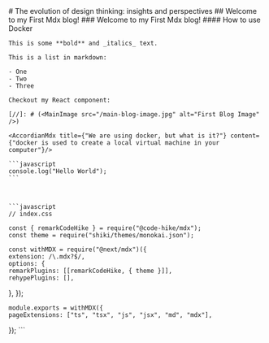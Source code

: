 
<Container>
    # The evolution of design thinking: insights and perspectives
    ## Welcome to my First Mdx blog!
    ### Welcome to my First Mdx blog!
    #### How to use Docker

    This is some **bold** and _italics_ text.

    This is a list in markdown:

    - One
    - Two
    - Three

    Checkout my React component:

    [//]: # (<MainImage src="/main-blog-image.jpg" alt="First Blog Image" />)

    <AccordianMdx title={"We are using docker, but what is it?"} content={"docker is used to create a local virtual machine in your computer"}/>

    ```javascript
    console.log("Hello World");
    ```



    ```javascript
    // index.css

    const { remarkCodeHike } = require("@code-hike/mdx");
    const theme = require("shiki/themes/monokai.json");

    const withMDX = require("@next/mdx")({
    extension: /\.mdx?$/,
    options: {
    remarkPlugins: [[remarkCodeHike, { theme }]],
    rehypePlugins: [],
},
});

    module.exports = withMDX({
    pageExtensions: ["ts", "tsx", "js", "jsx", "md", "mdx"],
});
    ```

</Container>
